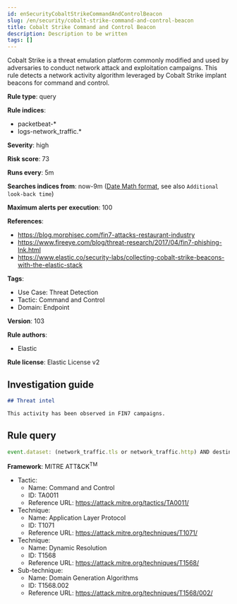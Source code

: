 ```yaml
---
id: enSecurityCobaltStrikeCommandAndControlBeacon
slug: /en/security/cobalt-strike-command-and-control-beacon
title: Cobalt Strike Command and Control Beacon
description: Description to be written
tags: []
---
```


<div id="cobalt-strike-command-and-control-beacon"></div>

Cobalt Strike is a threat emulation platform commonly modified and used by adversaries to conduct network attack and exploitation campaigns. This rule detects a network activity algorithm leveraged by Cobalt Strike implant beacons for command and control.

**Rule type**: query

**Rule indices**: 

* packetbeat-*
* logs-network_traffic.*

**Severity**: high

**Risk score**: 73

**Runs every**: 5m

**Searches indices from**: now-9m ([Date Math format](((ref))/common-options.html#date-math), see also <DocLink id="enSecurityRulesUiCreate" section="set-the-rules-schedule">`Additional look-back time`</DocLink>)

**Maximum alerts per execution**: 100

**References**: 

* https://blog.morphisec.com/fin7-attacks-restaurant-industry
* https://www.fireeye.com/blog/threat-research/2017/04/fin7-phishing-lnk.html
* https://www.elastic.co/security-labs/collecting-cobalt-strike-beacons-with-the-elastic-stack

**Tags**: 

* Use Case: Threat Detection
* Tactic: Command and Control
* Domain: Endpoint

**Version**: 103

**Rule authors**: 

* Elastic

**Rule license**: Elastic License v2

## Investigation guide

```markdown
## Threat intel

This activity has been observed in FIN7 campaigns.
```

## Rule query

```js
event.dataset: (network_traffic.tls or network_traffic.http) AND destination.domain:/[a-z]{3}.stage.[0-9]{8}\..*/

```

**Framework**: MITRE ATT&CK<sup>TM</sup>

* Tactic:
    * Name: Command and Control
    * ID: TA0011
    * Reference URL: https://attack.mitre.org/tactics/TA0011/
* Technique:
    * Name: Application Layer Protocol
    * ID: T1071
    * Reference URL: https://attack.mitre.org/techniques/T1071/
* Technique:
    * Name: Dynamic Resolution
    * ID: T1568
    * Reference URL: https://attack.mitre.org/techniques/T1568/
* Sub-technique:
    * Name: Domain Generation Algorithms
    * ID: T1568.002
    * Reference URL: https://attack.mitre.org/techniques/T1568/002/


